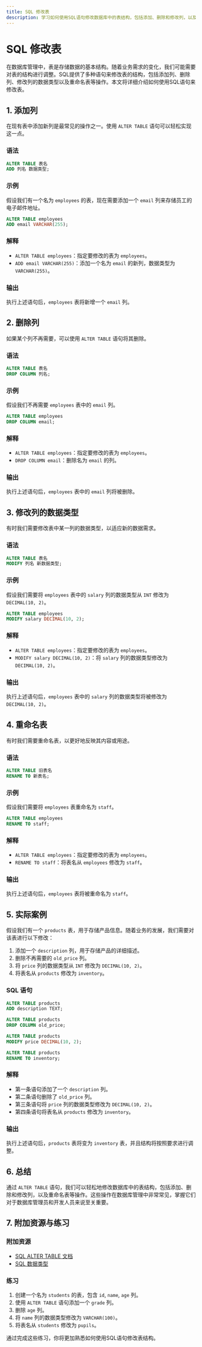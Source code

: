 ```yaml
---
title: SQL 修改表
description: 学习如何使用SQL语句修改数据库中的表结构，包括添加、删除和修改列，以及重命名表等操作。
---
```


# SQL 修改表

在数据库管理中，表是存储数据的基本结构。随着业务需求的变化，我们可能需要对表的结构进行调整。SQL提供了多种语句来修改表的结构，包括添加列、删除列、修改列的数据类型以及重命名表等操作。本文将详细介绍如何使用SQL语句来修改表。

## 1. 添加列

在现有表中添加新列是最常见的操作之一。使用 `ALTER TABLE` 语句可以轻松实现这一点。

### 语法
```sql
ALTER TABLE 表名
ADD 列名 数据类型;
```

### 示例
假设我们有一个名为 `employees` 的表，现在需要添加一个 `email` 列来存储员工的电子邮件地址。

```sql
ALTER TABLE employees
ADD email VARCHAR(255);
```

### 解释
- `ALTER TABLE employees`：指定要修改的表为 `employees`。
- `ADD email VARCHAR(255)`：添加一个名为 `email` 的新列，数据类型为 `VARCHAR(255)`。

### 输出
执行上述语句后，`employees` 表将新增一个 `email` 列。

## 2. 删除列

如果某个列不再需要，可以使用 `ALTER TABLE` 语句将其删除。

### 语法
```sql
ALTER TABLE 表名
DROP COLUMN 列名;
```

### 示例
假设我们不再需要 `employees` 表中的 `email` 列。

```sql
ALTER TABLE employees
DROP COLUMN email;
```

### 解释
- `ALTER TABLE employees`：指定要修改的表为 `employees`。
- `DROP COLUMN email`：删除名为 `email` 的列。

### 输出
执行上述语句后，`employees` 表中的 `email` 列将被删除。

## 3. 修改列的数据类型

有时我们需要修改表中某一列的数据类型，以适应新的数据需求。

### 语法
```sql
ALTER TABLE 表名
MODIFY 列名 新数据类型;
```

### 示例
假设我们需要将 `employees` 表中的 `salary` 列的数据类型从 `INT` 修改为 `DECIMAL(10, 2)`。

```sql
ALTER TABLE employees
MODIFY salary DECIMAL(10, 2);
```

### 解释
- `ALTER TABLE employees`：指定要修改的表为 `employees`。
- `MODIFY salary DECIMAL(10, 2)`：将 `salary` 列的数据类型修改为 `DECIMAL(10, 2)`。

### 输出
执行上述语句后，`employees` 表中的 `salary` 列的数据类型将被修改为 `DECIMAL(10, 2)`。

## 4. 重命名表

有时我们需要重命名表，以更好地反映其内容或用途。

### 语法
```sql
ALTER TABLE 旧表名
RENAME TO 新表名;
```

### 示例
假设我们需要将 `employees` 表重命名为 `staff`。

```sql
ALTER TABLE employees
RENAME TO staff;
```

### 解释
- `ALTER TABLE employees`：指定要修改的表为 `employees`。
- `RENAME TO staff`：将表名从 `employees` 修改为 `staff`。

### 输出
执行上述语句后，`employees` 表将被重命名为 `staff`。

## 5. 实际案例

假设我们有一个 `products` 表，用于存储产品信息。随着业务的发展，我们需要对该表进行以下修改：

1. 添加一个 `description` 列，用于存储产品的详细描述。
2. 删除不再需要的 `old_price` 列。
3. 将 `price` 列的数据类型从 `INT` 修改为 `DECIMAL(10, 2)`。
4. 将表名从 `products` 修改为 `inventory`。

### SQL 语句
```sql
ALTER TABLE products
ADD description TEXT;

ALTER TABLE products
DROP COLUMN old_price;

ALTER TABLE products
MODIFY price DECIMAL(10, 2);

ALTER TABLE products
RENAME TO inventory;
```

### 解释
- 第一条语句添加了一个 `description` 列。
- 第二条语句删除了 `old_price` 列。
- 第三条语句将 `price` 列的数据类型修改为 `DECIMAL(10, 2)`。
- 第四条语句将表名从 `products` 修改为 `inventory`。

### 输出
执行上述语句后，`products` 表将变为 `inventory` 表，并且结构将按照要求进行调整。

## 6. 总结

通过 `ALTER TABLE` 语句，我们可以轻松地修改数据库中的表结构，包括添加、删除和修改列，以及重命名表等操作。这些操作在数据库管理中非常常见，掌握它们对于数据库管理员和开发人员来说至关重要。

## 7. 附加资源与练习

### 附加资源
- [SQL ALTER TABLE 文档](https://www.w3schools.com/sql/sql_alter.asp)
- [SQL 数据类型](https://www.w3schools.com/sql/sql_datatypes.asp)

### 练习
1. 创建一个名为 `students` 的表，包含 `id`, `name`, `age` 列。
2. 使用 `ALTER TABLE` 语句添加一个 `grade` 列。
3. 删除 `age` 列。
4. 将 `name` 列的数据类型修改为 `VARCHAR(100)`。
5. 将表名从 `students` 修改为 `pupils`。

通过完成这些练习，你将更加熟悉如何使用SQL语句修改表结构。